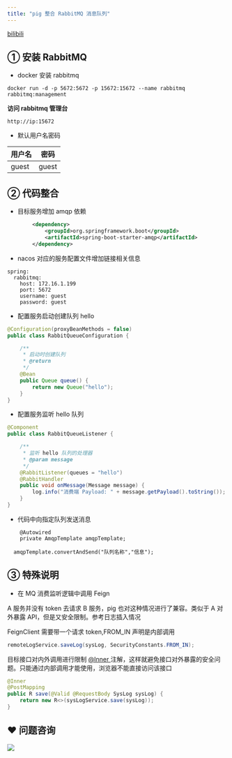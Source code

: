 ```yaml
---
title: "pig 整合 RabbitMQ 消息队列"
---
```


[bilibili](https://player.bilibili.com/player.html?bvid=BV12t411B7e9&p=12&page=12)

## ① 安装 RabbitMQ


+ docker 安装 rabbitmq



```plain
docker run -d -p 5672:5672 -p 15672:15672 --name rabbitmq rabbitmq:management
```



**访问 rabbitmq 管理台**



```plain
http://ip:15672
```





+ 默认用户名密码  

| 用户名 | 密码 |
| --- | --- |
| guest | guest |




## ② 代码整合


+ 目标服务增加 amqp 依赖



```xml
		<dependency>
			<groupId>org.springframework.boot</groupId>
			<artifactId>spring-boot-starter-amqp</artifactId>
		</dependency>
```



+ nacos 对应的服务配置文件增加链接相关信息



```plain
spring:
  rabbitmq:
    host: 172.16.1.199
    port: 5672
    username: guest
    password: guest
```



+ 配置服务启动创建队列 hello



```java
@Configuration(proxyBeanMethods = false)
public class RabbitQueueConfiguration {

	/**
	 * 启动时创建队列
	 * @return
	 */
	@Bean
	public Queue queue() {
		return new Queue("hello");
	}
}
```



+ 配置服务监听 hello 队列



```java
@Component
public class RabbitQueueListener {

	/**
	 * 监听 hello 队列的处理器
	 * @param message
	 */
	@RabbitListener(queues = "hello")
	@RabbitHandler
	public void onMessage(Message message) {
		log.info("消费端 Payload: " + message.getPayload().toString());
	}
}
```



+ 代码中向指定队列发送消息



```plain
	@Autowired
	private AmqpTemplate amqpTemplate;

  amqpTemplate.convertAndSend("队列名称","信息");
```

## ③ 特殊说明


+ 在 MQ 消费监听逻辑中调用 Feign 



A 服务并没有 token 去请求 B 服务，pig 也对这种情况进行了兼容。类似于 A 对外暴露 API，但是又安全限制。参考日志插入情况



FeignClient 需要带一个请求 token,FROM_IN 声明是内部调用



```java
remoteLogService.saveLog(sysLog, SecurityConstants.FROM_IN);
```



目标接口对内外调用进行限制 [@Inner ](/Inner ) 注解，这样就避免接口对外暴露的安全问题。只能通过内部调用才能使用，浏览器不能直接访问该接口 



```java
@Inner
@PostMapping
public R save(@Valid @RequestBody SysLog sysLog) {
    return new R<>(sysLogService.save(sysLog));
}
```



## ❤  问题咨询
![](https://cdn.nlark.com/yuque/0/2022/gif/283679/1662563973685-c22e9831-db66-42b5-973f-886d25d1e0e7.gif)


